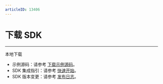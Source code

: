```yaml
---
articleID: 13406
---
```

# 下载 SDK

- - -

<Card title="Express-Video SDK" href="https://artifact-sdk.zego.im/express/video/android/zego-express-video-android.zip">
本地下载
</Card>

<Note title="说明">


- 示例源码：请参考 [下载示例源码](!DownloadDemo/DownloadDemo)。
- SDK 集成指引：请参考 [快速开始](!Integration/SDK_Integration)。
- SDK 版本变更：请参考 [发布日志](!DownloadSDK/Release_Notes)。

</Note>


